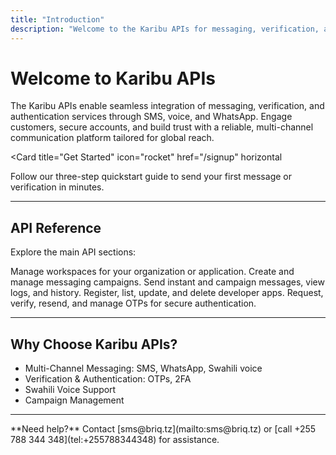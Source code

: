 ```yaml
---
title: "Introduction"
description: "Welcome to the Karibu APIs for messaging, verification, and authentication by Briq "
---
```


# Welcome to Karibu APIs

The Karibu APIs enable seamless integration of messaging, verification, and authentication services through SMS, voice, and WhatsApp. Engage customers, secure accounts, and build trust with a reliable, multi-channel communication platform tailored for global reach.

<Card
  title="Get Started"
  icon="rocket"
  href="/signup"
  horizontal
>
  Follow our three-step quickstart guide to send your first message or verification in minutes.
</Card>

---

## API Reference

Explore the main API sections:

<Columns cols={2}>
  <Card
    title="Workspace API"
    icon="briefcase"
    href="/Workspace"
  >
    Manage workspaces for your organization or application.
  </Card>
  <Card
    title="Campaign API"
    icon="bullhorn"
    href="/Campaign"
  >
    Create and manage messaging campaigns.
  </Card>
  <Card
    title="Messages API"
    icon="message"
    href="/Messages"
  >
    Send instant and campaign messages, view logs, and history.
  </Card>
  <Card
    title="Developer Apps API"
    href="/Developer-Apps"
  >
    Register, list, update, and delete developer apps.
  </Card>
  <Card
    title="OTP API"
    icon="lock"
    href="/OTP"
  >
    Request, verify, resend, and manage OTPs for secure authentication.
  </Card>

---

## Why Choose Karibu APIs?

- Multi-Channel Messaging: SMS, WhatsApp, Swahili voice
- Verification & Authentication: OTPs, 2FA
- Swahili Voice Support
- Campaign Management
---

<Note>
  **Need help?** Contact [sms@briq.tz](mailto:sms@briq.tz) or [call +255 788 344 348](tel:+255788344348) for assistance.
</Note>